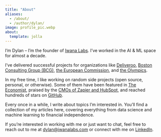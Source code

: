 ```yaml
---
title: "About"
aliases:
  - /about/
  - /author/dylan/
image: profile_pic.webp
about:
  template: jolla
---
```


I'm Dylan – I'm the founder of [Iwana Labs](https://iwanalabs.com). I've worked in the AI & ML space for almost a decade.

I've delivered successful projects for organizations like [Deliveroo](https://www.deliveroo.com/), [Boston Consulting Group (BCG)](https://www.bcg.com/), [the European Commission](https://ec.europa.eu/), and [the Olympics](https://www.olympics.com/).

In my free time, I like working on random side projects (open source, personal, or otherwise). Some of them have been featured in [The Economist](https://www.economist.com/business/2023/02/28/investors-are-going-nuts-for-chatgpt-ish-artificial-intelligence), praised by the [CMOs of Zapier and HubSpot](https://www.youtube.com/watch?v=0Sz-Nmi_5xg&t=1432s), and reached hundreds of stars on [GitHub](https://github.com/dylanjcastillo/shell-genie).

Every once in a while, I write about topics I'm interested in. You'll find a collection of my articles here, covering everything from data science and machine learning to financial independence.

If you're interested in working with me or just want to chat, feel free to reach out to me at [dylan@iwanalabs.com](mailto:dylan@iwanalabs.com) or connect with me on [LinkedIn](https://linkedin.com/in/dylanjcastillo/).
